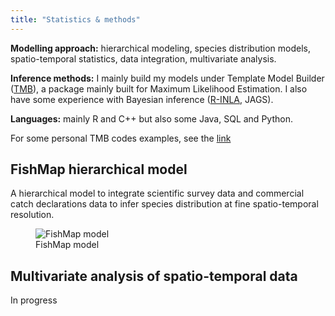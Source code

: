 ```yaml
---
title: "Statistics & methods"
---
```


**Modelling approach:** hierarchical modeling, species distribution models, spatio-temporal statistics, data integration, multivariate analysis.

**Inference methods:** I mainly build my models under Template Model Builder (<a href=https://kaskr.github.io/adcomp/Introduction.html>TMB</a>), a package mainly built for Maximum Likelihood Estimation. I also have some experience with Bayesian inference (<a href=https://www.r-inla.org/>R-INLA</a>, JAGS).

**Languages:** mainly R and C++ but also some Java, SQL and Python.

For some personal TMB codes examples, see the <a href=https://github.com/balglave/sdm_vms_logbooks.git>link</a>

## FishMap hierarchical model

A hierarchical model to integrate scientific survey data and commercial catch declarations data to infer species distribution at fine spatio-temporal resolution.

![FishMap model](ressource/images/model_rep.png)

## Multivariate analysis of spatio-temporal data

In progress
